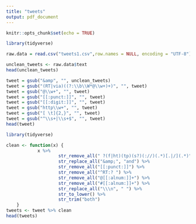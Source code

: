 ```yaml
---
title: "tweets"
output: pdf_document
---
```


```r
knitr::opts_chunk$set(echo = TRUE)
```
```r
library(tidyverse)
```

```r
raw.data = read.csv("tweets1.csv",row.names = NULL, encoding = "UTF-8")

```

```r
unclean_tweets <- raw.data$text
head(unclean_tweets)
```

```r
tweet = gsub("&amp", "", unclean_tweets)
tweet = gsub("(RT|via)((?:\\b\\W*@\\w+)+)", "", tweet)
tweet = gsub("@\\w+", "", tweet)
tweet = gsub("[[:punct:]]", "", tweet)
tweet = gsub("[[:digit:]]", "", tweet)
tweet = gsub("http\\w+", "", tweet)
tweet = gsub("[ \t]{2,}", "", tweet)
tweet = gsub("^\\s+|\\s+$", "", tweet) 
head(tweet)
```


```r
library(tidyverse)    

clean <- function(x) {
            x %>%
                    str_remove_all(" ?(f|ht)(tp)(s?)(://)(.*)[.|/](.*)") %>%
                    str_replace_all("&amp;", "and") %>%
                    str_remove_all("[[:punct:]]") %>%
                    str_remove_all("^RT:? ") %>%
                    str_remove_all("@[[:alnum:]]+") %>%
                    str_remove_all("#[[:alnum:]]+") %>%
                    str_replace_all("\\\n", " ") %>%
                    str_to_lower() %>%
                    str_trim("both")
    }
tweets <- tweet %>% clean
head(tweets)
```
